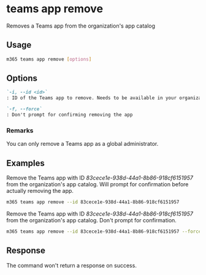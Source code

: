
# teams app remove

Removes a Teams app from the organization's app catalog

## Usage

```sh
m365 teams app remove [options]
```

## Options

```md definition-list
`-i, --id <id>`
: ID of the Teams app to remove. Needs to be available in your organization\'s app catalog.

`-f, --force`
: Don't prompt for confirming removing the app
```

<Global />

### Remarks

You can only remove a Teams app as a global administrator.

## Examples

Remove the Teams app with ID _83cece1e-938d-44a1-8b86-918cf6151957_ from the organization's app catalog. Will prompt for confirmation before actually removing the app.

```sh
m365 teams app remove --id 83cece1e-938d-44a1-8b86-918cf6151957
```

Remove the Teams app with ID _83cece1e-938d-44a1-8b86-918cf6151957_ from the organization's app catalog. Don't prompt for confirmation.

```sh
m365 teams app remove --id 83cece1e-938d-44a1-8b86-918cf6151957 --force
```

## Response

The command won't return a response on success.
